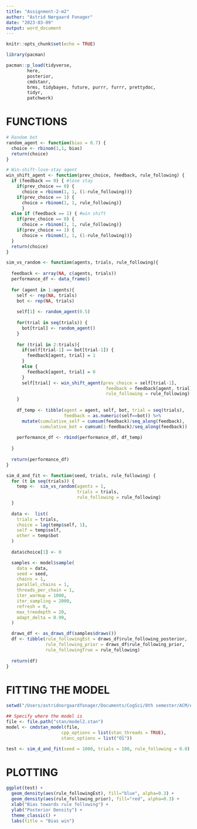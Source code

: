```yaml
---
title: "Assignment-2-m2"
author: "Astrid Nørgaard Fonager"
date: "2023-03-09"
output: word_document
---
```


```r
knitr::opts_chunk$set(echo = TRUE)
```

```r
library(pacman)

pacman::p_load(tidyverse,
        here,
        posterior,
        cmdstanr,
        brms, tidybayes, future, purrr, furrr, prettydoc,
        tidyr,
        patchwork)
```

# FUNCTIONS

```r

# Random bot
random_agent <- function(bias = 0.7) {
  choice <- rbinom(1,1, bias)
  return(choice)
}

# Win-shift-lose-stay agent
win_shift_agent <- function(prev_choice, feedback, rule_following) {
  if (feedback == 0) { #lose stay
    if(prev_choice == 0) { 
      choice = rbinom(1, 1, (1-rule_following))}
    if(prev_choice == 1) { 
      choice = rbinom(1, 1, rule_following)}
      }
  else if (feedback == 1) { #win shift
    if(prev_choice == 0) { 
      choice = rbinom(1, 1, rule_following)}
    if(prev_choice == 1) { 
      choice = rbinom(1, 1, (1-rule_following))}
  }
  return(choice)  
}
```


```r

sim_vs_random <- function(agents, trials, rule_following){
  
  feedback <- array(NA, c(agents, trials))
  performance_df <- data_frame()
  
  for (agent in 1:agents){
    self <- rep(NA, trials)
    bot <- rep(NA, trials)
  
    self[1] <- random_agent(0.5)
    
    for(trial in seq(trials)) {
      bot[trial] <- random_agent()
    }
    
    for (trial in 2:trials){
      if(self[trial-1] == bot[trial-1]) {
        feedback[agent, trial] = 1
      } 
      else {
        feedback[agent, trial] = 0
      }
      self[trial] <- win_shift_agent(prev_choice = self[trial-1], 
                                      feedback = feedback[agent, trial], 
                                      rule_following = rule_following)
    }
    
    df_temp <- tibble(agent = agent, self, bot, trial = seq(trials), 
                      feedback = as.numeric(self==bot)) %>% 
      mutate(cumulative_self = cumsum(feedback)/seq_along(feedback),
             cumulative_bot = cumsum(1-feedback)/seq_along(feedback)) 
    
    performance_df <- rbind(performance_df, df_temp)
    
  }
  
  return(performance_df)
}
```


```r

sim_d_and_fit <- function(seed, trials, rule_following) {
  for (t in seq(trials)) {
    temp <-  sim_vs_random(agents = 1,
                           trials = trials, 
                           rule_following = rule_following)
  }
  
  data <-  list(
    trials = trials,
    choice = lag(temp$self, 1),
    self = temp$self,
    other = temp$bot
  )
  
  data$choice[1] <- 0

  samples <- model$sample(
    data = data,
    seed = seed,
    chains = 1,
    parallel_chains = 1,
    threads_per_chain = 1,
    iter_warmup = 1000,
    iter_sampling = 2000,
    refresh = 0,
    max_treedepth = 20,
    adapt_delta = 0.99,
  )

  draws_df <- as_draws_df(samples$draws())
  df <- tibble(rule_followingEst = draws_df$rule_following_posterior,
               rule_following_prior = draws_df$rule_following_prior,
               rule_followingTrue = rule_following)
  
  return(df)
}

```

# FITTING THE MODEL

```r
setwd("/Users/astridnorgaardfonager/Documents/CogSci/8th semester/ACM/Assignments/A2/")

## Specify where the model is
file <- file.path("stan/model2.stan")
model <- cmdstan_model(file, 
                     cpp_options = list(stan_threads = TRUE),
                     stanc_options = list("O1")) 


```


```r
test <- sim_d_and_fit(seed = 1000, trials = 100, rule_following = 0.8)
```

# PLOTTING

```r

ggplot(test) +
  geom_density(aes(rule_followingEst), fill="blue", alpha=0.3) +
  geom_density(aes(rule_following_prior), fill="red", alpha=0.3) +
  xlab("Bias towards rule following") + 
  ylab("Posterior Density") +
  theme_classic() + 
  labs(title = "Bias win")
```

